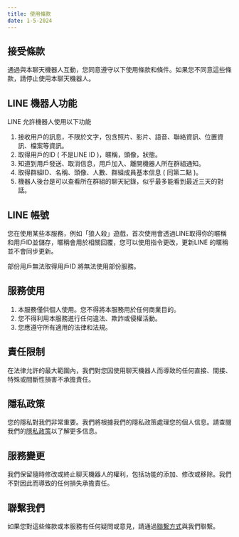 ```yaml
---
title: 使用條款
date: 1-5-2024
---
```


## 接受條款

通過與本聊天機器人互動，您同意遵守以下使用條款和條件。如果您不同意這些條款，請停止使用本聊天機器人。

## LINE 機器人功能

LINE 允許機器人使用以下功能

1. 接收用戶的訊息，不限於文字，包含照片、影片、語音、聯絡資訊、位置資訊、檔案等資訊。
2. 取得用戶的ID ( 不是LINE ID )，暱稱，頭像，狀態。
3. 知道到用戶發送、取消信息，用戶加入、離開機器人所在群組通知。
4. 取得群組ID、名稱、頭像、人數、群組成員基本信息 ( 同第二點 )。
5. 機器人後台是可以查看所在群組的聊天紀錄，似乎最多能看到最近三天的對話。

## LINE 帳號

您在使用某些本服務，例如「狼人殺」遊戲，首次使用會透過LINE取得你的暱稱和用戶ID並儲存，暱稱會用於相關回覆，您可以使用指令更改，更新LINE 的暱稱並不會同步更新。

部份用戶無法取得用戶ID 將無法使用部份服務。

## 服務使用

1. 本服務僅供個人使用。您不得將本服務用於任何商業目的。
2. 您不得利用本服務進行任何違法、欺詐或侵權活動。
3. 您應遵守所有適用的法律和法規。

## 責任限制

在法律允許的最大範圍內，我們對您因使用聊天機器人而導致的任何直接、間接、特殊或間斷性損害不承擔責任。

## 隱私政策

您的隱私對我們非常重要。我們將根據我們的隱私政策處理您的個人信息。請查閱我們的[隱私政策](./privacy)以了解更多信息。

## 服務變更

我們保留隨時修改或終止聊天機器人的權利，包括功能的添加、修改或移除。我們不對因此而導致的任何損失承擔責任。

## 聯繫我們

如果您對這些條款或本服務有任何疑問或意見，請通過[聯繫方式](/contact)與我們聯繫。
